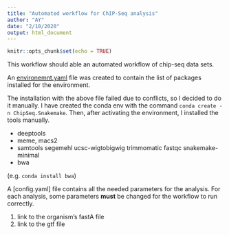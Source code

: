 ```yaml
---
title: "Automated workflow for ChIP-Seq analysis"
author: "AY"
date: "2/10/2020"
output: html_document
---
```


```r
knitr::opts_chunk$set(echo = TRUE)
```

This workflow should able an automated workflow of chip-seq data sets.


An [environemnt.yaml](environment.yaml) file was created to contain the list of packages installed for the environment.

The installation with the above file failed due to conflicts, so I decided to do it manually. I have created the conda env with the command `conda create -n ChipSeq.Snakemake`. Then, after activating the environment, I installed the tools manually.

- deeptools
- meme, macs2
- samtools segemehl ucsc-wigtobigwig trimmomatic fastqc snakemake-minimal 
- bwa 

(e.g. `conda install bwa`)

A [config.yaml] file contains all the needed parameters for the analysis. For each analysis, some parameters __must__ be changed for the workflow to run correctly.

1. link to the organism's fastA file
2. link to the gtf file




